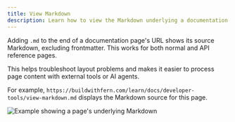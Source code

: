 ```yaml
---
title: View Markdown
description: Learn how to view the Markdown underlying a documentation page, to help with tool integration and troubleshooting.
---
```


Adding `.md` to the end of a documentation page's URL shows its source Markdown, excluding frontmatter. This works for both normal and API reference pages.

<Tip>This helps troubleshoot layout problems and makes it easier to process page content with external tools or AI agents.</Tip>

For example, `https://buildwithfern.com/learn/docs/developer-tools/view-markdown.md` displays the Markdown source for this page.

<Frame>
  <img src="./view-markdown.png"
       alt="Example showing a page's underlying Markdown"
       className="rounded-lg border border-gray-200 dark:border-gray-700"
  />
</Frame>
